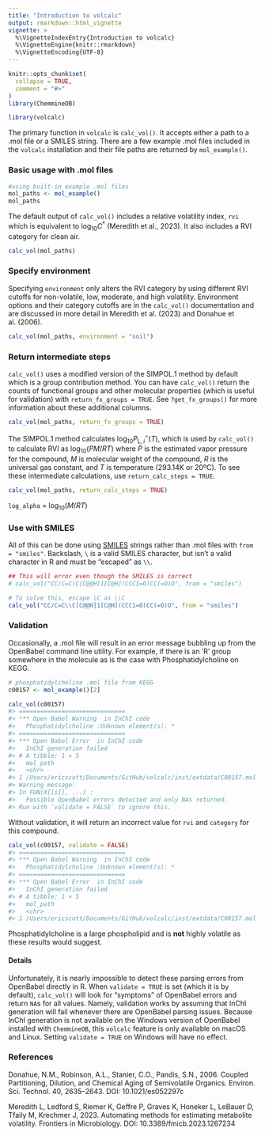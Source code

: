 ```yaml
---
title: "Introduction to volcalc"
output: rmarkdown::html_vignette
vignette: >
  %\VignetteIndexEntry{Introduction to volcalc}
  %\VignetteEngine{knitr::rmarkdown}
  %\VignetteEncoding{UTF-8}
---
```


```r
knitr::opts_chunk$set(
  collapse = TRUE,
  comment = "#>"
)
library(ChemmineOB)
```

```r
library(volcalc)
```

The primary function in `volcalc` is `calc_vol()`.  It accepts either a path to a .mol file or a SMILES string.  There are a few example .mol files included in the `volcalc` installation and their file paths are returned by `mol_example()`.

### Basic usage with .mol files

```r
#using built-in example .mol files
mol_paths <- mol_example()
mol_paths
```

The default output of `calc_vol()` includes a relative volatility index, `rvi` which is equivalent to $\textrm{log}_{10}C^\ast$ (Meredith et al., 2023).  It also includes a RVI category for clean air.

```r
calc_vol(mol_paths)
```

### Specify environment

Specifying `environment` only alters the RVI category by using different RVI cutoffs for non-volatile, low, moderate, and high volatility. Environment options and their category cutoffs are in the `calc_vol()` documentation and are discussed in more detail in Meredith et al. (2023) and Donahue et al. (2006).

```r
calc_vol(mol_paths, environment = "soil")
```

### Return intermediate steps

`calc_vol()` uses a modified version of the SIMPOL.1 method by default which is a group contribution method.  You can have `calc_vol()` return the counts of functional groups and other molecular properties (which is useful for validation) with `return_fx_groups = TRUE`.  See `?get_fx_groups()` for more information about these additional columns.

```r
calc_vol(mol_paths, return_fx_groups = TRUE)
```

The SIMPOL.1 method calculates $\textrm{log}_{10} P_{\textrm{L},i}^\circ(T)$, which is used by `calc_vol()` to calculate RVI as $\textrm{log}_{10}(PM/RT)$ where $P$ is the estimated vapor pressure for the compound, $M$ is molecular weight of the compound, $R$ is the universal gas constant, and $T$ is temperature (293.14K or 20ºC). To see these intermediate calculations, use `return_calc_steps = TRUE`.

```r
calc_vol(mol_paths, return_calc_steps = TRUE)
```
`log_alpha` = $\textrm{log}_{10}(M/RT)$

### Use with SMILES

All of this can be done using [SMILES](https://en.wikipedia.org/wiki/Simplified_molecular-input_line-entry_system) strings rather than .mol files with `from = "smiles"`.  Backslash, `\` is a valid SMILES character, but isn't a valid character in R and must be "escaped" as `\\`.

```r
## This will error even though the SMILES is correct
# calc_vol("CC/C=C\C[C@@H]1[C@H](CCC1=O)CC(=O)O", from = "smiles")

# To solve this, escape \C as \\C
calc_vol("CC/C=C\\C[C@@H]1[C@H](CCC1=O)CC(=O)O", from = "smiles")
```

### Validation

Occasionally, a .mol file will result in an error message bubbling up from the OpenBabel command line utility. For example, if there is an 'R' group somewhere in the molecule as is the case with Phosphatidylcholine on KEGG.

```r
# phosphatidylcholine .mol file from KEGG
c00157 <- mol_example()[2]
```

<!-- the following chunks are not interactive because the OpenBabel errors also aren't captured when the vignette is built, so these must be edited manually to reflect what users actually see in their R console -->

```r
calc_vol(c00157)
#> ==============================
#> *** Open Babel Warning  in InChI code
#>   Phosphatidylcholine :Unknown element(s): *
#> ==============================
#> *** Open Babel Error  in InChI code
#>   InChI generation failed
#> # A tibble: 1 × 5
#>   mol_path                                                          formula name                  rvi category
#>   <chr>                                                             <chr>   <chr>               <dbl> <fct>   
#> 1 /Users/ericscott/Documents/GitHub/volcalc/inst/extdata/C00157.mol NA      Phosphatidylcholine    NA NA      
#> Warning message:
#> In FUN(X[[i]], ...) :
#>   Possible OpenBabel errors detected and only NAs returned.
#> Run with `validate = FALSE` to ignore this.

```

Without validation, it will return an incorrect value for `rvi` and `category` for this compound.

```r
calc_vol(c00157, validate = FALSE)
#> ==============================
#> *** Open Babel Warning  in InChI code
#>   Phosphatidylcholine :Unknown element(s): *
#> ==============================
#> *** Open Babel Error  in InChI code
#>   InChI generation failed
#> # A tibble: 1 × 5
#>   mol_path                                                          formula    name                 rvi category
#>   <chr>                                                             <chr>      <chr>              <dbl> <fct>   
#> 1 /Users/ericscott/Documents/GitHub/volcalc/inst/extdata/C00157.mol C10H18NO8P Phosphatidylcholi…  2.89 high     
```

Phosphatidylcholine is a large phospholipid and is **not** highly volatile as these results would suggest.  

#### Details

Unfortunately, it is nearly impossible to detect these parsing errors from OpenBabel directly in R. When `validate = TRUE` is set (which it is by default), `calc_vol()` will look for "symptoms" of OpenBabel errors and return `NA`s for all values. Namely, validation works by assuming that InChI generation will fail whenever there are OpenBabel parsing issues.  Because InChI generation is not available on the Windows version of OpenBabel installed with `ChemmineOB`, this `volcalc` feature is only available on macOS and Linux. Setting `validate = TRUE` on Windows will have no effect.

### References

Donahue, N.M., Robinson, A.L., Stanier, C.O., Pandis, S.N., 2006. Coupled Partitioning, Dilution, and Chemical Aging of Semivolatile Organics. Environ. Sci. Technol. 40, 2635–2643. DOI: 10.1021/es052297c

Meredith L, Ledford S, Riemer K, Geffre P, Graves K, Honeker L, LeBauer D, Tfaily M, Krechmer J, 2023. Automating methods for estimating metabolite volatility. Frontiers in Microbiology. DOI: 10.3389/fmicb.2023.1267234
